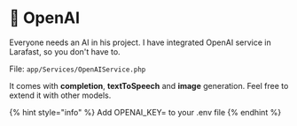 # 🤖 OpenAI

Everyone needs an AI in his project. I have integrated OpenAI service in Larafast, so you don't have to.

File: `app/Services/OpenAIService.php`&#x20;

It comes with **completion**, **textToSpeech** and **image** generation. Feel free to extend it with other models.

{% hint style="info" %}
Add OPENAI\_KEY= to your .env file
{% endhint %}
